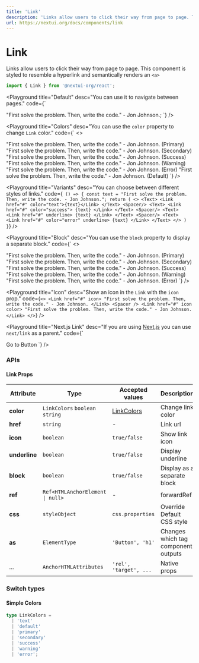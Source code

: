```yaml
---
title: 'Link'
description: 'Links allow users to click their way from page to page. This component is styled to resemble a hyperlink and semantically renders an <a>'
url: https://nextui.org/docs/components/link
---
```


# Link

Links allow users to click their way from page to page. This component is styled to resemble a hyperlink and semantically renders an `<a>`

```jsx
import { Link } from '@nextui-org/react';
```

<CarbonAd />

<Spacer y={2} />

<Playground
  title="Default"
  desc="You can use it to navigate between pages."
  code={`
 <Link href="#">"First solve the problem. Then, write the code." - Jon Johnson.</Link>;
`}
/>

<Playground
  title="Colors"
  desc="You can use the `color` property to change `Link` color."
  code={`
  <>
 <Link color href="#">"First solve the problem. Then, write the code." - Jon Johnson. (Primary)</Link>
 <Spacer/>
 <Link color="secondary" href="#">"First solve the problem. Then, write the code." - Jon Johnson. (Secondary)</Link>
 <Spacer/>
 <Link color="success" href="#">"First solve the problem. Then, write the code." - Jon Johnson. (Success)</Link>
 <Spacer/>
 <Link color="warning" href="#">"First solve the problem. Then, write the code." - Jon Johnson. (Warning)</Link>
 <Spacer/>
 <Link color="error" href="#">"First solve the problem. Then, write the code." - Jon Johnson. (Error)</Link>
 <Spacer/>
 <Link href="#">"First solve the problem. Then, write the code." - Jon Johnson. (Default)</Link>
 </>
`}
/>

<Playground
  title="Variants"
  desc="You can choose between different styles of links."
  code={`
() => {
const text = "First solve the problem. Then, write the code. - Jon Johnson.";
return (
<>
  <Text>
    <Link href="#" color="text">{text}</Link>
  </Text>
  <Spacer/>
  <Text>
    <Link href="#" color="success">
      {text}
    </Link>
  </Text>
  <Spacer/>
  <Text>
    <Link href="#" underline>
      {text}
    </Link>
  </Text>
  <Spacer/>
  <Text>
    <Link href="#" color="error" underline>
      {text}
    </Link>
  </Text>
</>
) }`}
/>

<Playground
  title="Block"
  desc="You can use the `block` property to display a separate block."
  code={`
  <>
 <Link block color="primary" href="#">"First solve the problem. Then, write the code." - Jon Johnson. (Primary)</Link>
 <Spacer/>
 <Link block color="secondary" href="#">"First solve the problem. Then, write the code." - Jon Johnson. (Secondary)</Link>
 <Spacer/>
 <Link block color="success" href="#">"First solve the problem. Then, write the code." - Jon Johnson. (Success)</Link>
 <Spacer/>
 <Link block color="warning" href="#">"First solve the problem. Then, write the code." - Jon Johnson. (Warning)</Link>
 <Spacer/>
 <Link block color="error" href="#">"First solve the problem. Then, write the code." - Jon Johnson. (Error)</Link>
 </>
`}
/>

<Playground
  title="Icon"
  desc="Show an icon in the `Link` with the `icon` prop."
  code={`
  <>
    <Link href="#" icon>
      "First solve the problem. Then, write the code." - Jon Johnson.
    </Link>
    <Spacer />
    <Link href="#" icon color>
      "First solve the problem. Then, write the code." - Jon Johnson.
    </Link>
  </>
`}
/>

<Playground
  title="Next.js Link"
  desc="If you are using [Next.js](https://nextjs.org) you can use `next/link` as a parent."
  code={`
 <NextLink href="/docs/components/button">
   <Link block color="secondary">Go to Button</Link>
 </NextLink>
`}
/>

<Spacer y={3} />

### APIs

<Spacer y={2} />

#### Link Props

| Attribute     | Type                                            | Accepted values            | Description                             | Default |
| ------------- | ----------------------------------------------- | -------------------------- | --------------------------------------- | ------- |
| **color**     | `LinkColors` `boolean` `string`                 | [LinkColors](#link-colors) | Change link color                       | `false` |
| **href**      | `string`                                        | -                          | Link url                                | -       |
| **icon**      | `boolean`                                       | `true/false`               | Show link icon                          | `false` |
| **underline** | `boolean`                                       | `true/false`               | Display underline                       | `false` |
| **block**     | `boolean`                                       | `true/false`               | Display as a separate block             | `false` |
| **ref**       | <Code>Ref<HTMLAnchorElement &#124; null></Code> | -                          | forwardRef                              | -       |
| **css**       | `styleObject`                                   | `css.properties`           | Override Default CSS style              | -       |
| **as**        | `ElementType`                                   | `'Button', 'h1'`           | Changes which tag component outputs     | `Link` |
| ...           | `AnchorHTMLAttributes`                          | `'rel', 'target', ...`     | Native props                            | -       |

<Spacer y={2} />

### Switch types

<Spacer y={1} />

#### Simple Colors

```ts
type LinkColors =
  | 'text'
  | 'default'
  | 'primary'
  | 'secondary'
  | 'success'
  | 'warning'
  | 'error';
```
